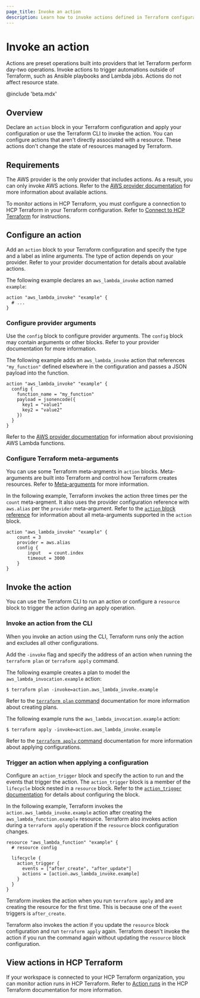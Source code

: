 ```yaml
---
page_title: Invoke an action
description: Learn how to invoke actions defined in Terraform configuration language to perform day-2 operations, such as triggering Ansible playbooks and Lambda functions.
---
```


# Invoke an action

Actions are preset operations built into providers that let Terraform perform day-two operations. Invoke actions to trigger automations outside of Terraform, such as Ansible playbooks and Lambda jobs. Actions do not affect resource state. 

@include 'beta.mdx'

## Overview

Declare an `action` block in your Terraform configuration and apply your configuration or use the Terraform CLI to invoke the action. You can configure actions that aren't directly associated with a resource. These actions don't change the state of resources managed by Terraform.

## Requirements

The AWS provider is the only provider that includes actions. As a result, you can only invoke AWS actions. Refer to the [AWS provider documentation](https://registry.terraform.io/providers/hashicorp/aws/latest) for more information about available actions.

To monitor actions in HCP Terraform, you must configure a connection to HCP Terraform in your Terraform configuration. Refer to [Connect to HCP Terraform](/terraform/cli/cloud/settings) for instructions.
 

## Configure an action

Add an `action` block to your Terraform configuration and specify the type and a label as inline arguments. The type of action depends on your provider. Refer to your provider documentation for details about available actions.

The following example declares an `aws_lambda_invoke` action named `example`:

```hcl
action "aws_lambda_invoke" "example" {
  # ...
}
```

### Configure provider arguments

Use the `config` block to configure provider arguments. The `config` block may contain arguments or other blocks. Refer to your provider documentation for more information. 

The following example adds an `aws_lambda_invoke` action that references `"my_function"` defined elsewhere in the configuration and passes a JSON payload into the function. 

```hcl
action "aws_lambda_invoke" "example" {
  config {
    function_name = "my_function"
    payload = jsonencode({
      key1 = "value1"
      key2 = "value2"
    })
  }
}
```

Refer to the [AWS provider documentation](https://registry.terraform.io/providers/hashicorp/aws/6.14.0/docs/resources/lambda_function#basic-function-with-nodejs) for information about provisioning AWS Lambda functions.

### Configure Terraform meta-arguments

You can use some Terraform meta-argments in `action` blocks.  Meta-arguments are built into Terraform and control how Terraform creates resources. Refer to [Meta-arguments](/terraform/language/meta-arguments) for more information.

In the following example, Terraform invokes the action three times per the `count` meta-argment. It also uses the provider configuration reference with `aws.alias` per the `provider` meta-argument. Refer to the [`action` block reference](/terraform/language/block/action) for information about all meta-arguments supported in the `action` block. 


```hcl
action "aws_lambda_invoke" "example" {
    count = 3 
    provider = aws.alias
    config {
        input   = count.index
        timeout = 3000
    }
}
```

## Invoke the action

You can use the Terraform CLI to run an action or configure a `resource` block to trigger the action during an apply operation.

### Invoke an action from the CLI

When you invoke an action using the CLI, Terraform runs only the action and excludes all other configurations. 

Add the `-invoke` flag and specify the address of an action when running the `terraform plan` or `terraform apply` command. 

The following example creates a plan to model the `aws_lambda_invocation.example` action:

```shell-session
$ terraform plan -invoke=action.aws_lambda_invoke.example
```

Refer to the [`terraform plan` command](/terraform/cli/commands/plan) documentation for more information about creating plans.

The following example runs the `aws_lambda_invocation.example` action:

```shell-session
$ terraform apply -invoke=action.aws_lambda_invoke.example
```

Refer to the [`terraform apply` command](/terraform/cli/commands/apply) documentation for more information about applying configurations.

### Trigger an action when applying a configuration

Configure an `action_trigger` block and specify the action to run and the events that trigger the action. The `action_trigger` block is a member of the `lifecycle` block nested in a `resource` block. Refer to the [`action_trigger` documentation](/terraform/language/block/resource#action_trigger) for details about configuring the block.

In the following example, Terraform invokes the `action.aws_lambda_invoke.example` action after creating the `aws_lambda_function.example` resource. Terraform also invokes action during a `terraform apply` operation if the `resource` block configuration changes.

```hcl
resource "aws_lambda_function" "example" {
  # resource config 

  lifecycle {
    action_trigger {
      events = ["after_create", "after_update"]
      actions = [action.aws_lambda_invoke.example]
    }
  }
}
```

Terraform invokes the action when you run `terraform apply` and are creating the resource for the first time. This is because one of the `event` triggers is `after_create`. 

Terraform also invokes the action if you update the `resource` block configuration and run `terraform apply` again. Terraform doesn't invoke the action if you run the command again without updating the `resource` block configuration. 

## View actions in HCP Terraform

If your workspace is connected to your HCP Terraform organization, you can monitor action runs in HCP Terraform. Refer to [Action runs](/terraform/cloud-docs/run/manage#action-runs) in the HCP Terraform documentation for more information.